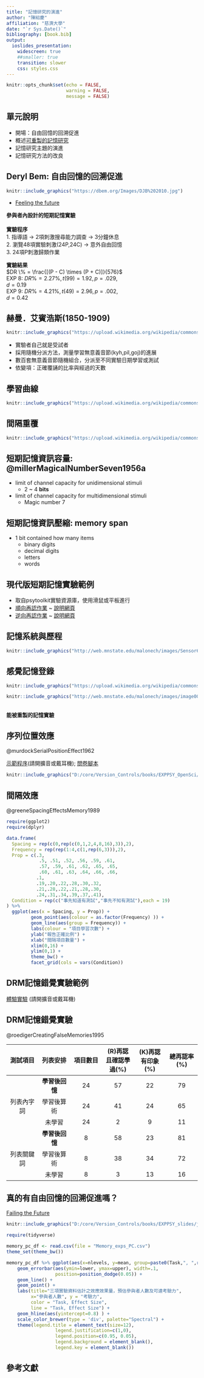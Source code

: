 ```yaml
---
title: "記憶研究的演進"
author: "陳紹慶"
affiliation: "慈濟大學"
date: "`r Sys.Date()`"
bibliography: [book.bib]
output: 
  ioslides_presentation:
    widescreen: true
    ##smaller: true
    transition: slower
    css: styles.css
---
```


```r
knitr::opts_chunk$set(echo = FALSE, 
                      warning = FALSE, 
                      message = FALSE)
```

## 單元說明

- 開場：自由回憶的回溯促進
- 概述[可重製的記憶研究](https://scgeeker.github.io/EXPPSY_Opensci/memory.html)
- 記憶研究主題的演進
- 記憶研究方法的改良

## Deryl Bem: 自由回憶的回溯促進

<div class="columns-2">


```r
knitr::include_graphics("https://dbem.org/Images/DJB%202010.jpg")
```

- [Feeling the future](https://www.researchgate.net/publication/49798137_Feeling_the_Future_Experimental_Evidence_for_Anomalous_Retroactive_Influences_on_Cognition_and_Affect)

**參與者內設計的短期記憶實驗**<br/>
<br/>
**實驗程序**<br/>
1. 指導語 $\rightarrow$ 2項刺激搜尋能力調查 $\rightarrow$ 3分鐘休息  
2. 瀏覽48項實驗刺激(24P,24C) $\rightarrow$ 意外自由回憶  
3. 24項P刺激歸類作業  

**實驗結果**  
$DR \% = \frac{[(P - C) \times (P + C)]}{576}$ <br/>
EXP 8: $DR \% = 2.27 \%, t(99) = 1.92, p = .029,$<br/>$d = 0.19$ <br/>
EXP 9: $DR \% = 4.21 \%, t(49) = 2.96, p = .002,$<br/>$d = 0.42$

</div>


## 赫曼．艾賓浩斯(1850-1909)

<div class="columns-2">

```r
knitr::include_graphics("https://upload.wikimedia.org/wikipedia/commons/9/92/Ebbinghaus2.jpg")
```

- 實驗者自己就是受試者
- 採用隨機分派方法，測量學習無意義音節(kyh,pil,goj)的進展
- 數百套無意義音節隨機組合，分派至不同實驗日期學習或測試
- 依變項：正確覆誦的比率與經過的天數

</div>

## 學習曲線 {.flexbox .vcenter}

```r
knitr::include_graphics("https://upload.wikimedia.org/wikipedia/commons/thumb/7/79/Alanf777_Lcd_fig01.png/640px-Alanf777_Lcd_fig01.png")
```

## 間隔重覆 {.flexbox .vcenter}

```r
knitr::include_graphics("https://upload.wikimedia.org/wikipedia/commons/thumb/4/4e/ForgettingCurve.svg/500px-ForgettingCurve.svg.png")
```

## 短期記憶資訊容量: @millerMagicalNumberSeven1956a

- limit of channel capacity for unidimensional stimuli
  - 2 ~ 4 **bits**
- limit of channel capacity for multidimensional stimuli
  - Magic number 7
  
## 短期記憶資訊壓縮: memory span

- 1 bit contained how many items
  - binary digits
  - decimal digits
  - letters
  - words

## 現代版短期記憶實驗範例

- 取自psytoolkit實驗資源庫，使用滑鼠或平板進行
- [順向再認作業](https://www.psytoolkit.org/library/experiment_corsi.html) ~ [說明網頁](https://www.psytoolkit.org/library/corsi.html)
- [逆向再認作業](https://www.psytoolkit.org/library/experiment_backward_corsi.html) ~ [說明網頁](https://www.psytoolkit.org/library/backward_corsi.html)

## 記憶系統與歷程 {.flexbox .vcenter}

```r
knitr::include_graphics("http://web.mnstate.edu/malonech/images/Sensor6.jpg")
```

## 感覺記憶登錄

<div class="columns-2">

```r
knitr::include_graphics("https://upload.wikimedia.org/wikipedia/commons/e/e7/Sperling%27s_Partial_Report_Paradigm.jpg")
```

```r
knitr::include_graphics("http://web.mnstate.edu/malonech/images/image006.jpg")
```

</div>

## 

**能被重製的記憶實驗**

## 序列位置效應 {.flexbox .vcenter} 

@murdockSerialPositionEffect1962

[示範程序](https://www.psytoolkit.org/cgi-bin/psy2.6.1/survey?s=AGONz)(請開擴音或戴耳機); [問卷腳本](https://osf.io/87zpm/)

```r
knitr::include_graphics("D:/core/Version_Controls/books/EXPPSY_OpenSci/figs/9RP_Serial_Same_Curve.png")
```

## 間隔效應 {.flexbox .vcenter} 

@greeneSpacingEffectsMemory1989

```r
require(ggplot2)
require(dplyr)

data.frame(
  Spacing = rep(c(0,rep(c(0,1,2,4,8,16),3)),2),
  Frequency = rep(rep(1:4,c(1,rep(6,3))),2),
  Prop = c(.3, 
            .5, .51, .52, .56, .59, .61, 
            .57, .59, .61, .62, .65, .65, 
            .60, .61, .63, .64, .66, .66,
           .1,
           .19,.20,.22,.28,.30,.32,
           .21,.28,.22,.21,.28,.30,
           .24,.31,.34,.39,.37,.41),
  Condition = rep(c("事先知道有測試","事先不知有測試"),each = 19)
) %>%
  ggplot(aes(x = Spacing, y = Prop)) +
         geom_point(aes(colour = as.factor(Frequency) )) +
         geom_line(aes(group = Frequency)) +
         labs(colour = "項目學習次數") +
         ylab("報告正確比例") +
         xlab("間隔項目數量") +
         xlim(0,16) +
         ylim(0,1) + 
         theme_bw() +
         facet_grid(cols = vars(Condition))
```


## DRM記憶錯覺實驗範例

[體驗實驗](https://www.psytoolkit.org/cgi-bin/psy2.6.1/survey?s=aD3Kz) (請開擴音或戴耳機)

<!---
- [Psytoolkit測驗製作筆記](https://hackmd.io/hm00LyR8RR6VhKSg2uE3Bg#%E7%B7%9A%E4%B8%8A%E5%95%8F%E5%8D%B7)
--->

## DRM記憶錯覺實驗

@roedigerCreatingFalseMemories1995

| 測試項目 | 列表安排 | 項目數目 | (R)再認且確認學過(%) | (K)再認有印象(%) | 總再認率(%) |
|:---:|:---:|:---:|:---:|:---:|:---:|
| | **學習後回憶** | 24 | 57 | 22 | 79 |
| 列表內字詞 | 學習後算術 | 24 | 41 | 24 | 65 |
| | 未學習 | 24 | 2 | 9 | 11 |
| | **學習後回憶** | 8 | 58 | 23 | 81 |
| 列表關鍵詞 | 學習後算術 | 8 | 38 | 34 | 72 |
| | 未學習 | 8 | 3 | 13 | 16 |


## 真的有自由回憶的回溯促進嗎？

[Failing the Future](http://dx.plos.org/10.1371/journal.pone.0033423)


```r
knitr::include_graphics("D:/core/Version_Controls/books/EXPPSY_slides/journal.pone.0033423.t001.png")
```

<!---
## 記憶實驗效應-考驗力-樣本數
--->

```r
require(tidyverse)

memory_pc_df <- read.csv(file = "Memory_exps_PC.csv")
theme_set(theme_bw())

memory_pc_df %>% ggplot(aes(x=nlevels, y=mean, group=paste0(Task,", ",round(delta,2)), color = paste0(Task,", ",round(delta,2)))) + 
    geom_errorbar(aes(ymin=lower, ymax=upper), width=.1, 
                  position=position_dodge(0.05)) +
    geom_line() +
    geom_point() +
    labs(title="三項實驗資料估計之效應效果量，預估參與者人數及可達考驗力",
         x="參與者人數", y = "考驗力",
         color = "Task, Effect Size",
         line = "Task, Effect Size") +
    geom_hline(aes(yintercept=0.8) ) +
    scale_color_brewer(type = 'div', palette="Spectral") + 
    theme(legend.title = element_text(size=12),
                  legend.justification=c(1,0), 
                  legend.position=c(0.95, 0.05),  
                  legend.background = element_blank(),
                  legend.key = element_blank())
```

<!---
## 重製專案說明

- 詳情請見[OSF wiki](https://osf.io/c462v/wiki/Report03/)
- 於本週三(12/5)之前完成[課後調查](https://www.psytoolkit.org/cgi-bin/psy2.5.2/survey?s=Bsucu)，下次上課前公佈分組名單。

--->

## 參考文獻